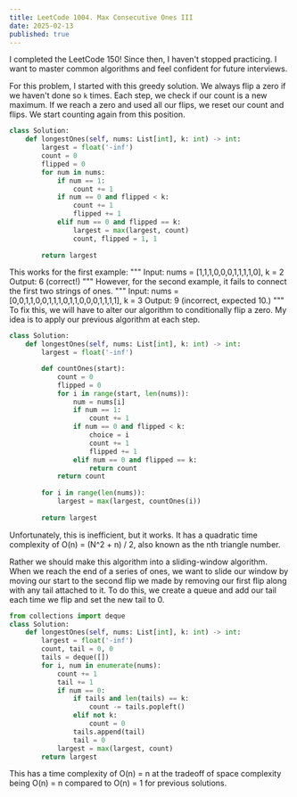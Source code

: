 ---
title: LeetCode 1004. Max Consecutive Ones III
date: 2025-02-13
published: true
---

I completed the LeetCode 150! Since then, I haven't stopped practicing.
I want to master common algorithms and feel confident for future interviews.

For this problem, I started with this greedy solution. We always flip a zero if 
we haven't done so `k` times. Each step, we check if our count is a new maximum.
If we reach a zero and used all our flips, we reset our count and flips.
We start counting again from this position.

```python
class Solution:
    def longestOnes(self, nums: List[int], k: int) -> int:
        largest = float('-inf')
        count = 0
        flipped = 0
        for num in nums:
            if num == 1:
                count += 1
            if num == 0 and flipped < k:
                count += 1
                flipped += 1
            elif num == 0 and flipped == k:
                largest = max(largest, count)
                count, flipped = 1, 1
        
        return largest
```
This works for the first example:
"""
Input: nums = [1,1,1,0,0,0,1,1,1,1,0], k = 2
Output: 6 (correct!)
"""
However, for the second example, it  fails to connect the first
two strings of ones.
"""
Input: nums = [0,0,1,1,0,0,1,1,1,0,1,1,0,0,0,1,1,1,1], k = 3
Output: 9 (incorrect, expected 10.)
"""
To fix this, we will have to alter our algorithm to 
conditionally flip a zero. My idea is to apply our previous algorithm at each step.
```python
class Solution:
    def longestOnes(self, nums: List[int], k: int) -> int:
        largest = float('-inf')

        def countOnes(start):
            count = 0
            flipped = 0
            for i in range(start, len(nums)):
                num = nums[i]
                if num == 1:
                    count += 1
                if num == 0 and flipped < k:
                    choice = i 
                    count += 1
                    flipped += 1
                elif num == 0 and flipped == k:
                    return count
            return count
        
        for i in range(len(nums)):
            largest = max(largest, countOnes(i))
        
        return largest
```
Unfortunately, this is inefficient, but it works. It has a quadratic time complexity of
O(n) = (N^2 + n) / 2, also known as the nth triangle number.

Rather we should make this algorithm into a sliding-window algorithm.
When we reach the end of a series of ones, we want to slide our window by moving our start to the
second flip we made by removing our first flip along with any tail attached to it.
To do this, we create a queue and add our tail each time we flip and set the new tail to 0.

```python
from collections import deque
class Solution:
    def longestOnes(self, nums: List[int], k: int) -> int:
        largest = float('-inf')
        count, tail = 0, 0
        tails = deque([])
        for i, num in enumerate(nums):
            count += 1
            tail += 1
            if num == 0:
                if tails and len(tails) == k:
                    count -= tails.popleft()
                elif not k:
                    count = 0
                tails.append(tail)
                tail = 0
            largest = max(largest, count)
        return largest
```
This has a time complexity of O(n) = n at the tradeoff of space complexity being
O(n) = n compared to O(n) = 1 for previous solutions.


